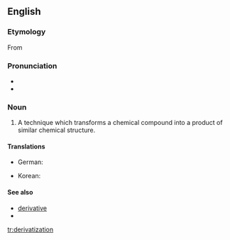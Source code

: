 ==English==

===Etymology===

From {{suffix|derivatize|ation}}

===Pronunciation===
*{{IPA|dəˌɹɪvətəˈzeɪʃən}}
*{{rhymes|eɪʃən}}

===Noun===
{{en-noun}}

# {{chemistry}} A technique which transforms a chemical compound into a product of similar chemical structure.

====Translations====
{{trans-top|technique for transforming a chemical}}
*German: {{t-|de|Derivatisierung|f}}
{{trans-middle}}
*Korean: {{t-|ko|유도체화|tr=yudochehwa}}
{{trans-bottom}}

====See also====
*[[derivative]]
*{{pedialite}}

[[tr:derivatization]]